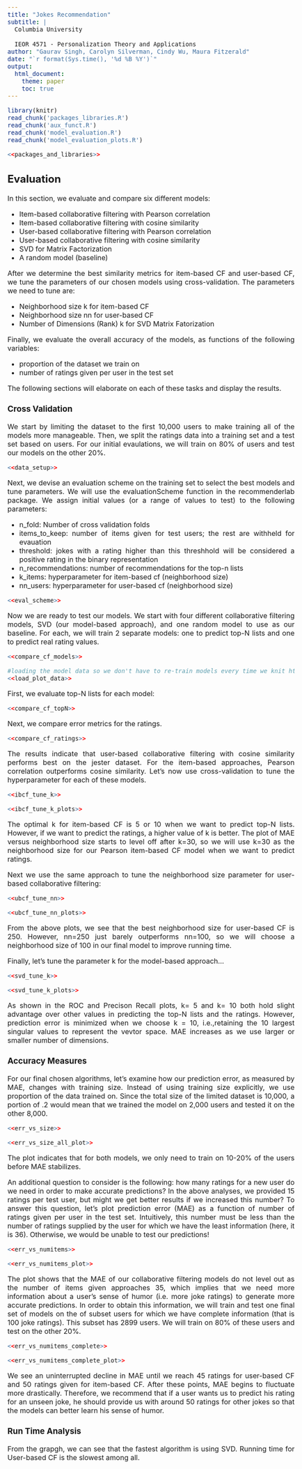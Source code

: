 ```yaml
---
title: "Jokes Recommendation"
subtitle: |
  Columbia University
  
  IEOR 4571 - Personalization Theory and Applications
author: "Gaurav Singh, Carolyn Silverman, Cindy Wu, Maura Fitzerald"
date: "`r format(Sys.time(), '%d %B %Y')`"
output:
  html_document:
    theme: paper
    toc: true
---
```

<style type="text/css">
body {
text-align: justify;
font-size: 12pt;
max-width: 1200px;
margin-left: 100px;
margin-right: 100px;
}
body .main-container {
max-width: 1200px;
font-size: 12pt;
}
</style>
```r
library(knitr)
read_chunk('packages_libraries.R')
read_chunk('aux_funct.R')
read_chunk('model_evaluation.R')
read_chunk('model_evaluation_plots.R')
```

```r
<<packages_and_libraries>>
```

## Evaluation
In this section, we evaluate and compare six different models:  

* Item-based collaborative filtering with Pearson correlation  
* Item-based collaborative filtering with cosine similarity  
* User-based collaborative filtering with Pearson correlation  
* User-based collaborative filtering with cosine similarity  
* SVD for Matrix Factorization 
* A random model (baseline)

After we determine the best similarity metrics for item-based CF and user-based CF, we tune the parameters of our chosen models using cross-validation. The parameters we need to tune are: 

* Neighborhood size k for item-based CF
* Neighborhood size nn for user-based CF
* Number of Dimensions (Rank) k for SVD Matrix Fatorization

Finally, we evaluate the overall accuracy of the models, as functions of the following variables:  

* proportion of the dataset we train on
* number of ratings given per user in the test set

The following sections will elaborate on each of these tasks and display the results.


### Cross Validation

We start by limiting the dataset to the first 10,000 users to make training all of the models more manageable. Then, we split the ratings data into a training set and a test set based on users. For our initial evaulations, we will train on 80% of users and test our models on the other 20%.
```r
<<data_setup>>
```

Next, we devise an evaluation scheme on the training set to select the best models and tune parameters. We will use the evaluationScheme function in the recommenderlab package. We assign initial values (or a range of values to test) to the following parameters:   

* n_fold: Number of cross validation folds  
* items_to_keep: number of items given for test users; the rest are withheld for evauation  
* threshold: jokes with a rating higher than this threshhold will be considered a positive rating in the binary representation    
* n_recommendations: number of recommendations for the top-n lists  
* k_items: hyperparameter for item-based cf (neighborhood size)  
* nn_users: hyperparameter for user-based cf (neighborhood size)  

```r
<<eval_scheme>>
```

Now we are ready to test our models. We start with four different collaborative filtering models, SVD (our model-based approach), and one random model to use as our baseline. For each, we will train 2 separate models: one to predict top-N lists and one to predict real rating values. 

```r
<<compare_cf_models>>
```

```r
#loading the model data so we don't have to re-train models every time we knit html
<<load_plot_data>>
```

First, we evaluate top-N lists for each model:
```r
<<compare_cf_topN>>
```

Next, we compare error metrics for the ratings.
```r
<<compare_cf_ratings>>
```

The results indicate that user-based collaborative filtering with cosine similarity performs best on the jester dataset. For the item-based approaches, Pearson correlation outperforms cosine similarity. Let's now use cross-validation to tune the hyperparameter for each of these models.

```r
<<ibcf_tune_k>>
```

```r
<<ibcf_tune_k_plots>>
```

The optimal k for item-based CF is 5 or 10 when we want to predict top-N lists. However, if we want to predict the ratings, a higher value of k is better. The plot of MAE versus neighborhood size starts to level off after k=30, so we will use k=30 as the neighborhood size for our Pearson item-based CF model when we want to predict ratings.

Next we use the same approach to tune the neighborhood size parameter for user-based collaborative filtering:
```r
<<ubcf_tune_nn>>
```

```r
<<ubcf_tune_nn_plots>>
```

From the above plots, we see that the best neighborhood size for user-based CF is 250. However, nn=250 just barely outperforms nn=100, so we will choose a neighborhood size of 100 in our final model to improve running time.

Finally, let's tune the parameter k for the model-based approach...

```r
<<svd_tune_k>>
```

```r
<<svd_tune_k_plots>> 
```
As shown in the ROC and Precison Recall plots, k= 5 and k= 10 both hold slight advantage over other values in predicting the top-N lists and the ratings. However, prediction error is minimized when we choose k = 10, i.e.,retaining the 10 largest singular values to represent the vevtor space. MAE increases as we use larger or smaller number of dimensions.

### Accuracy Measures

For our final chosen algorithms, let's examine how our prediction error, as measured by MAE, changes with training size. Instead of using training size explicitly, we use proportion of the data trained on. Since the total size of the limited dataset is 10,000, a portion of .2 would mean that we trained the model on 2,000 users and tested it on the other 8,000.
```r
<<err_vs_size>>
```

```r
<<err_vs_size_all_plot>>
```

The plot indicates that for both models, we only need to train on 10-20% of the users before MAE stabilizes.

An additional question to consider is the following: how many ratings for a new user do we need in order to make accurate predictions? In the above analyses, we provided 15 ratings per test user, but might we get better results if we increased this number? To answer this question, let's plot prediction error (MAE) as a function of number of ratings given per user in the test set. Intuitively, this number must be less than the number of ratings supplied by the user for which we have the least information (here, it is 36). Otherwise, we would be unable to test our predictions! 

```r
<<err_vs_numitems>>
```

```r
<<err_vs_numitems_plot>>
```

The plot shows that the MAE of our collaborative filtering models do not level out as the number of items given approaches 35, which implies that we need more information about a user's sense of humor (i.e. more joke ratings) to generate more accurate predictions. In order to obtain this information, we will train and test one final set of models on the of subset users for which we have complete information (that is 100 joke ratings). This subset has 2899 users. We will train on 80% of these users and test on the other 20%.

```r
<<err_vs_numitems_complete>>
```

```r
<<err_vs_numitems_complete_plot>>
```

We see an uninterrupted decline in MAE until we reach 45 ratings for user-based CF and 50 ratings given for item-based CF. After these points, MAE begins to fluctuate more drastically. Therefore, we recommend that if a user wants us to predict his rating for an unseen joke, he should provide us with around 50 ratings for other jokes so that the models can better learn his sense of humor.
  
### Run Time Analysis
From the grapgh, we can see that the fastest algorithm is using SVD. Running time for User-based CF is the slowest among all. 
